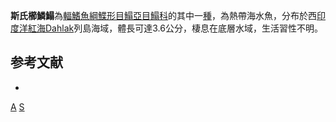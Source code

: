 {{Speciesbox
| taxon = Aseraggodes steinitzi
| status = NE
| status_system = IUCN3.1
| binomial_authority = [[Joglekar|Joglekar]], 1971
| synonyms = 
}}

'''斯氏櫛鱗鰨'''為[[輻鰭魚綱|輻鰭魚綱]][[鰈形目|鰈形目]][[鰨亞目|鰨亞目]][[鰨科|鰨科]]的其中一[[種|種]]，為熱帶海水魚，分布於西[[印度洋|印度洋]][[紅海|紅海]]Dahlak列島海域，體長可達3.6公分，棲息在底層水域，生活習性不明。

==参考文献==
*{{FishBase_species|genus=Aseraggodes|species=steinitzi|year=2014|month=4}}

{{taxonbar}}
[[Category:1971年描述的鱼类|A]]
[[Category:櫛鱗鰨屬|S]]